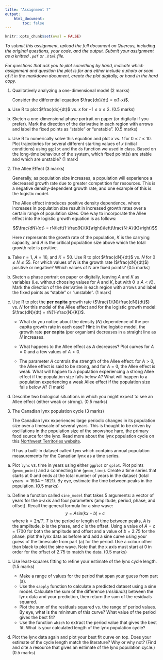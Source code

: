 ```yaml
---
title: "Assignment 7"
output:
    html_document:
        toc: false
---
```


```r
knitr::opts_chunk$set(eval = FALSE)
```

*To submit this assignment, upload the full document on Quercus,
including the original questions, your code, and the output. Submit
your assignment as a knitted `.pdf` or `.html` file.*

*For questions that ask you to plot something by hand, indicate which
assignment and question the plot is for and either include a photo or
scan of it in the markdown document, create the plot digitally,
or hand in the hard copy.*

1.  Qualitatively analyzing a one-dimensional model (2 marks)

    Consider the differential equation $\frac{dx}{dt} = x(1-x)$.

<!-- -->

(a) Use R to plot $\frac{dx}{dt}$ vs. $x$ for $-1 \le x \le 2$. (0.5
    marks)

(b) Sketch a one-dimensional phase portrait on paper (or digitally if you prefer).
    Mark the direction of the derivative in each region with arrows and label the 
    fixed points as "stable" or "unstable". (0.5 marks)

(c) Use R to numerically solve this equation and plot $x$ vs. $t$ for
    $0 \le t \le 10$. Plot trajectories for several different starting
    values of $x$ (initial conditions) using `ggplot` and the `do`
    function we used in class. Based on the long-time behaviour of the
    system, which fixed point(s) are stable and which are unstable?
    (1 mark)

2.  The Allee Effect (3 marks)

    Generally, as population size increases, a population will
    experience a decreased growth rate due to greater competition for
    resources. This is a negative density-dependent growth rate, and one
    example of this is the logistic model.

    The Allee effect introduces positive density dependence, where
    increases in population size result in increased growth rates over a
    certain range of population sizes. One way to incorporate
    the Allee effect into the logistic growth equation is as follows:

    $$\frac{dN}{dt} = rN\left(1-\frac{N}{K}\right)\left(\frac{N-A}{K}\right)$$

    Here $r$ represents the growth rate of the population, $K$ is the
    carrying capacity, and $A$ is the critical population size above which 
    the total growth rate is positive.

(a) Take $r=1$, $A=10$, and $K=50$. Use R to plot $\frac{dN}{dt}$ vs.
    $N$ for $0 \le N \le 55$. For which values of $N$ is the growth rate
    ($\frac{dN}{dt}$) positive or negative? 
    Which values of N are fixed points? (0.5 marks)

(b) Sketch a phase portrait on paper or digitally, leaving $A$ and
    $K$ as variables (i.e. without choosing values for $A$ and $K$, but
    with $0 \le A < K$). Mark the direction of the derivative in each
    region with arrows and label the fixed points as "stable" or
    "unstable". (1 mark)

(c) Use R to plot the **per capita** growth rate
    ($\frac{1}{N}\frac{dN}{dt}$) vs. $N$ for this model of the Allee
    effect and for the logistic growth model:
    $\frac{dN}{dt} = rN(1-\frac{N}{K})$.

    -   What do you notice about the density ($N$) dependence of the per
        capita growth rate in each case? Hint: in the logistic model,
        the growth rate **per capita** (per organism) decreases in a
        straight line as $N$ increases.

    -   What happens to the Allee effect as $A$ decreases? Plot curves
        for $A=0$ and a few values of $A>0$.

    -   The parameter $A$ controls the strength of the Allee effect: for
        $A > 0$, the Allee effect is said to be strong, and for $A=0$,
        the Allee effect is weak. What will happen to a population 
        experiencing a strong Allee effect if the population size falls 
        below $A$? What will happen to a population experiencing a weak 
        Allee effect if the population size falls below $A$? (1 mark)

(d) Describe two biological situations in which you might expect to see
    an Allee effect (either weak or strong). (0.5 marks)

3. The Canadian lynx population cycle (3 marks)

    The Canadian lynx experiences large periodic changes in its population 
    size over a timescale of several years. This is thought to be driven by 
    oscillations in the population size of the snowshoe hare, the primary food 
    source for the lynx. Read more about the lynx population cycle on this 
    [Northwest Territories website](https://www.enr.gov.nt.ca/en/services/lynx/lynx-snowshoe-hare-cycle).
    
    R has a built-in dataset called `lynx` which contains annual population 
    measurements for the Canadian lynx as a time series. 

(a) Plot `lynx` vs. time in years using either `ggplot` or `qplot`. 
    Plot points (`geom_point`) and a connecting line (`geom_line`). 
    Create a time series that starts at 0 and ends at the total number of 
    years in the dataset (total years $= 1934-1821$).
    By eye, estimate the time between peaks in the population. (0.5 marks)

(b) Define a function called `sine_model` that takes 5 arguments: a vector of years
    for the x-axis and four parameters (amplitude, period, phase, and offset). 
    Recall the general formula for a sine wave:
    $$y = A \text{sin}(kx - b) + c$$
    where $k = 2\pi / T$, $T$ is the period or length of time between peaks,
    $A$ is the amplitude, $b$ is the phase, and $c$ is the offset.
    Using a value of $A = c = 1700$ for both the amplitude and offset and a value of 
    $b = 2.75$ for the phase, plot the lynx data as before and add a sine curve 
    using your guess of the timescale from part (a) for the period.
    Use a colour other than black to plot the sine wave. 
    Note that the x axis must start at 0 in order for the offset of $2.75$
    to match the data. (0.5 marks)

(c) Use least-squares fitting to refine your estimate of the lynx cycle length. (1.5 marks)
    - Make a range of values for the period that span your guess from part (a).
    - Use the `sapply` function to calculate a predicted dataset using a sine model. 
    Calculate the sum of the difference (*residuals*) between the lynx data and
    your prediction, then return the sum of the residuals squared.
    - Plot the sum of the residuals squared vs. the range of period values. By eye,
    what is the minimum of this curve? What value of the period gives the best fit?
    - Use the function `which` to extract the period value that gives the best fit. 
    What is your calculated length of the lynx population cycle?
    
(d) Plot the lynx data again and plot your best fit curve on top. 
    Does your estimate of the cycle length match the literature?
    Why or why not? (Find and cite a resource that gives an estimate
    of the lynx population cycle.) (0.5 marks)
